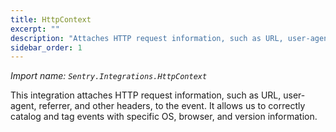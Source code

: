 ```yaml
---
title: HttpContext
excerpt: ""
description: "Attaches HTTP request information, such as URL, user-agent, referrer, and other headers to the event. (default)"
sidebar_order: 1
---
```


_Import name: `Sentry.Integrations.HttpContext`_

This integration attaches HTTP request information, such as URL, user-agent, referrer, and other headers, to the event.
It allows us to correctly catalog and tag events with specific OS, browser, and version information.
